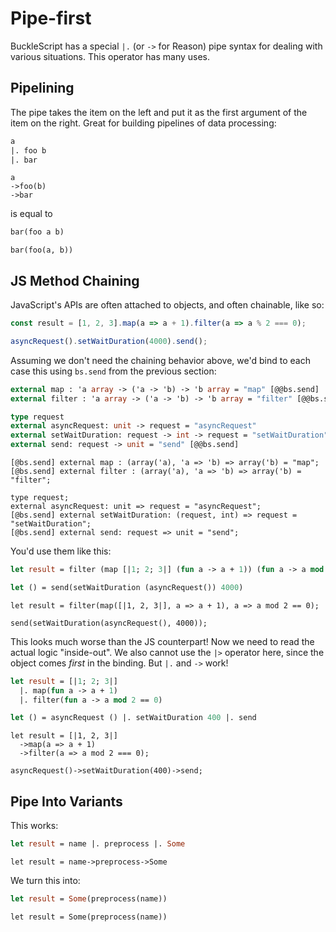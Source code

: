 
# Pipe-first

BuckleScript has a special `|.` (or `->` for Reason) pipe syntax for dealing with various situations. This operator has many uses.

## Pipelining

The pipe takes the item on the left and put it as the first argument of the item on the right. Great for building pipelines of data processing:

```ocaml
a
|. foo b
|. bar
```

```reason
a
->foo(b)
->bar
```

is equal to

```ocaml
bar(foo a b)
```

```reason
bar(foo(a, b))
```

## JS Method Chaining

JavaScript's APIs are often attached to objects, and often chainable, like so:

```js
const result = [1, 2, 3].map(a => a + 1).filter(a => a % 2 === 0);

asyncRequest().setWaitDuration(4000).send();
```

Assuming we don't need the chaining behavior above, we'd bind to each case this using `bs.send` from the previous section:

```ocaml
external map : 'a array -> ('a -> 'b) -> 'b array = "map" [@@bs.send]
external filter : 'a array -> ('a -> 'b) -> 'b array = "filter" [@@bs.send]

type request
external asyncRequest: unit -> request = "asyncRequest"
external setWaitDuration: request -> int -> request = "setWaitDuration" [@@bs.send]
external send: request -> unit = "send" [@@bs.send]
```

```reason
[@bs.send] external map : (array('a), 'a => 'b) => array('b) = "map";
[@bs.send] external filter : (array('a), 'a => 'b) => array('b) = "filter";

type request;
external asyncRequest: unit => request = "asyncRequest";
[@bs.send] external setWaitDuration: (request, int) => request = "setWaitDuration";
[@bs.send] external send: request => unit = "send";
```

You'd use them like this:

```ocaml
let result = filter (map [|1; 2; 3|] (fun a -> a + 1)) (fun a -> a mod 2 = 0)

let () = send(setWaitDuration (asyncRequest()) 4000)
```

```reason
let result = filter(map([|1, 2, 3|], a => a + 1), a => a mod 2 == 0);

send(setWaitDuration(asyncRequest(), 4000));
```

This looks much worse than the JS counterpart! Now we need to read the actual logic "inside-out". We also cannot use the `|>` operator here, since the object comes _first_ in the binding. But `|.` and `->` work!

```ocaml
let result = [|1; 2; 3|]
  |. map(fun a -> a + 1)
  |. filter(fun a -> a mod 2 == 0)

let () = asyncRequest () |. setWaitDuration 400 |. send
```

```reason
let result = [|1, 2, 3|]
  ->map(a => a + 1)
  ->filter(a => a mod 2 === 0);

asyncRequest()->setWaitDuration(400)->send;
```

## Pipe Into Variants

This works:

```ocaml
let result = name |. preprocess |. Some
```

```reason
let result = name->preprocess->Some
```

We turn this into:

```ocaml
let result = Some(preprocess(name))
```

```reason
let result = Some(preprocess(name))
```
